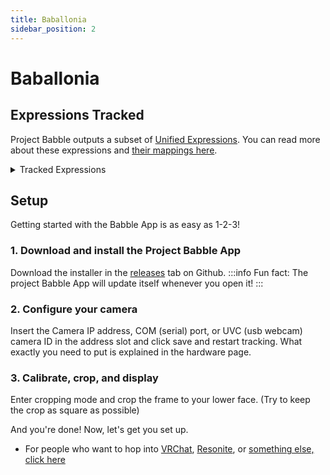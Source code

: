 ```yaml
---
title: Baballonia
sidebar_position: 2
---
```


# Baballonia

## Expressions Tracked

Project Babble outputs a subset of [Unified Expressions](https://docs.vrcft.io/docs/tutorial-avatars/tutorial-avatars-extras/unified-blendshapes). You can read more about these expressions and [their mappings here](https://docs.vrcft.io/docs/tutorial-avatars/tutorial-avatars-extras/compatibility/overview).

<details>
  <summary>Tracked Expressions</summary>

  | Expression         |
  |--------------------|
  | cheekPuffLeft      |
  | cheekPuffRight     |
  | cheekSuckLeft      |
  | cheekSuckRight     |
  | jawOpen            |
  | jawForward         |
  | jawLeft            |
  | jawRight           |
  | noseSneerLeft      |
  | noseSneerRight     |
  | mouthFunnel        |
  | mouthPucker        |
  | mouthLeft          |
  | mouthRight         |
  | mouthRollUpper     |
  | mouthRollLower     |
  | mouthShrugUpper    |
  | mouthShrugLower    |
  | mouthClose         |
  | mouthSmileLeft     |
  | mouthSmileRight    |
  | mouthFrownLeft     |
  | mouthFrownRight    |
  | mouthDimpleLeft    |
  | mouthDimpleRight   |
  | mouthUpperUpLeft   |
  | mouthUpperUpRight  |
  | mouthLowerDownLeft |
  | mouthLowerDownRight|
  | mouthPressLeft     |
  | mouthPressRight    |
  | mouthStretchLeft   |
  | mouthStretchRight  |
  | tongueOut          |
  | tongueUp           |
  | tongueDown         |
  | tongueLeft         |
  | tongueRight        |
  | tongueRoll         |
  | tongueBendDown     |
  | tongueCurlUp       |
  | tongueSquish       |
  | tongueFlat         |
  | tongueTwistLeft    |
  | tongueTwistRight   |

  ---
  <div style={{
    width: '90%',
    height: 'auto',
    margin: 'auto',
    display: 'block'
  }}>
  </div>
</details>

## Setup
Getting started with the Babble App is as easy as 1-2-3!

### 1. Download and install the Project Babble App 
  Download the installer in the [releases](https://github.com/Project-Babble/Baballonia/releases) tab on Github.
:::info
Fun fact: The project Babble App will update itself whenever you open it!
:::

### 2. Configure your camera
  Insert the Camera IP address, COM (serial) port, or UVC (usb webcam) camera ID in the address slot and click save and restart tracking. What exactly you need to put is explained in the hardware page.  

### 3. Calibrate, crop, and display 
  Enter cropping mode and crop the frame to your lower face. (Try to keep the crop as square as possible)

  And you're done! Now, let's get you set up.
  - For people who want to hop into [VRChat](docs\software\integrations\vrc.mdx), [Resonite](docs\software\integrations\resonite.mdx), or [something else, click here](docs\software\integrations\integrations.mdx)
